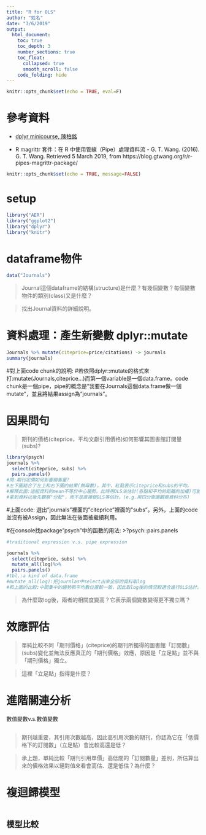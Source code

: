 ```yaml
---
title: "R for OLS"
author: "姓名"
date: "3/6/2019"
output: 
  html_document: 
    toc: true
    toc_depth: 3
    number_sections: true
    toc_float:
      collapsed: true
      smooth_scroll: false
    code_folding: hide
---
```


```r
knitr::opts_chunk$set(echo = TRUE, eval=F)
```

# 參考資料

  * [dplyr minicourse, 陳柏銘](https://bookdown.org/PoMingChen/Dplyr_minicourse/)
  
  * R magrittr 套件：在 R 中使用管線（Pipe）處理資料流 - G. T. Wang. (2016). G. T. Wang. Retrieved 5 March 2019, from https://blog.gtwang.org/r/r-pipes-magrittr-package/

```r
knitr::opts_chunk$set(echo = TRUE, message=FALSE)
```


# setup

```r
library("AER")
library("ggplot2")
library("dplyr")
library("knitr")
```


# dataframe物件


```r
data("Journals")
```


> Journal這個dataframe的結構(structure)是什麼？有幾個變數？每個變數物件的類別(class)又是什麼？

> 找出Journal資料的詳細說明。


# 資料處理：產生新變數 dplyr::mutate

```r
Journals %>% mutate(citeprice=price/citations) -> journals
summary(journals)

```

#對上面code chunk的說明:
#若依照dplyr::mutate的格式來打:mutate(Journals,citeprice...)而第一個variable是一個data.frame。code chunk是一個pipe，pipe的概念是"我要在Journals這個data.frame做一個mutate"，並且將結果assign為"journals"。

# 因果問句

> 期刊的價格(citeprice，平均文獻引用價格)如何影響其圖書館訂閱量(subs)? 

```r
library(psych)
journals %>%
  select(citeprice, subs) %>%
  pairs.panels()
#問:期刊定價如何影響銷售量?
#左下圖結合了左上和右下圖的結果(無母數)。其中，紅點表示citeprice和subs的平均。
#解釋此圖:這組資料的mean不等於中心趨勢。此時用OLS法估計(各點和平均的距離的加權)可能會有偏誤，因為資料的集中趨勢因為極大值的關係，而沒辦法被mean表示。
#拿到資料以後先觀察"分配"，而不是直接做OLS等估計。(e.g.用四分衛圖觀察資料分布)
```
#上面code: 選出"journals"裡面的"citeprice"裡面的"subs"。另外，上面的code並沒有被Assign，因此無法在後面被繼續利用。

#在console找package"psych"中的函數的用法:
>?psych::pairs.panels

```r
#traditional expression v.s. pipe expression
```


```r
journals %>%
  select(citeprice, subs) %>%
  mutate_all(log)%>%
  pairs.panels()
#tbl.:a kind of data.frame
#mutate_all(log):把journlas中select出來全部的資料取log
#和上圖的比較:中間集中的趨勢和平均數位置較一致，因此取log後的情況較適合進行OLS估計。
```

> 為什麼取log後，兩者的相關度變高？它表示兩個變數變得更不獨立嗎？

# 效應評估

> 單純比較不同「期刊價格」(citeprice)的期刊所獨得的圖書館「訂閱數」(subs)變化並無法反應真正的「期刊價格」效應，原因是「立足點」並不與「期刊價格」獨立。

> 這裡「立足點」指得是什麼？


# 進階關連分析

數值變數v.s.數值變數

```r


```

> 期刊越重要，其引用次數越高，因此高引用次數的期刊，你認為它在「低價格下的訂閱數」（立足點）會比較高還是低？

> 承上題，單純比較「期刊引用單價」高低間的「訂閱數量」差別，所估算出來的價格效果以絕對值來看會高估、還是低估？為什麼？

# 複迴歸模型

```r


```

## 模型比較

```r

```
